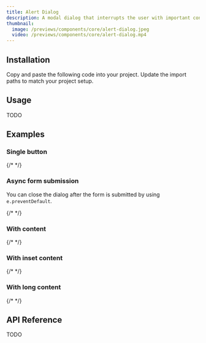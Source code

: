 ```yaml
---
title: Alert Dialog
description: A modal dialog that interrupts the user with important content and expects a response.
thumbnail:
  image: /previews/components/core/alert-dialog.jpeg
  video: /previews/components/core/alert-dialog.mp4
---
```


<ComponentPreview name="demos/components/core/alert-dialog/basic" />

## Installation

<Steps>
  <Step>Copy and paste the following code into your project.</Step>
  <ComponentSource name="components/core/default/alert-dialog" />
  <Step>Update the import paths to match your project setup.</Step>
</Steps>

## Usage

TODO

## Examples

### Single button

{/* <ComponentPreview name="demos/components/core/alert-dialog/single-button" /> */}

### Async form submission

You can close the dialog after the form is submitted by using `e.preventDefault`.

{/* <ComponentPreview name="demos/components/core/alert-dialog/async-form" /> */}

### With content

{/* <ComponentPreview name="demos/components/core/alert-dialog/with-content" /> */}

### With inset content

{/* <ComponentPreview name="demos/components/core/alert-dialog/with-inset-content" /> */}

### With long content

{/* <ComponentPreview name="demos/components/core/alert-dialog/with-long-content" /> */}

## API Reference

TODO

